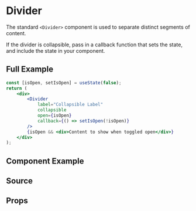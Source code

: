 
# Divider

The standard `<Divider>` component is used to separate distinct segments of content.

If the divider is collapsible, pass in a callback function that sets the state, and include the state in your component.

## Full Example

```jsx
const [isOpen, setIsOpen] = useState(false);
return (
    <div>
        <Divider
            label="Collapsible Label"
            collapsible
            open={isOpen}
            callback={() => setIsOpen(!isOpen)}
        />
        {isOpen && <div>Content to show when toggled open</div>}
    </div>
);
```

## Component Example

<Story id="molecules-divider--default" />

## Source

<Source id="molecules-divider--default" />

## Props

<Props of={Divider} />
